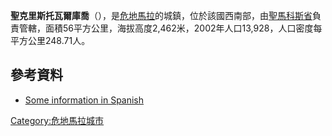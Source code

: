 {{noteTA
|1=zh:聖克里斯托瓦爾; zh-tw:聖克里斯托巴;
}}
{{Infobox settlement
|official_name = San Cristóbal Cucho
|settlement_type      = Municipality
|pushpin_map = Guatemala
|pushpin_map_caption = 在危地马拉的位置
|subdivision_type = 国家
|subdivision_name = {{GUA}}
|subdivision_type1 = {{tsl|en|Departments of Guatemala||省}}
|subdivision_name1 = [[Image:Vlagsanmarcos.gif|25px]] [[聖馬科斯省|聖馬科斯省]]
|leader_title = 市长
|leader_name = Baudilio Ricardo Ramírez<ref>{{cite news|url=http://www.prensalibre.com/guatemala/san-marcos/san-marcos-elige-autoridades-municipales|date=8 September 2015|access-date=8 September 2015|newspaper=Prensa Libre|title=San Marcos elige autoridades municipales|location=Guatemala|language=es}}</ref>
|leader_party = Partido Patriota
|area_total_km2           = 35.9
|population_as_of         = 2018 census
|population_footnotes     = <ref>[https://www.citypopulation.de/en/guatemala/admin/ Citypopulation.de] Population of departments and municipalities in Guatemala</ref>
|population_total         = 16619
|population_density_km2   = auto
|population_urban         = 5487
|unit_pref = Metric9
|coordinates = {{coord|14|54|00|N|91|47|00|W|region:GT|display=inline}}
}}
'''聖克里斯托瓦爾庫喬'''（{{lang-es|San Cristóbal Cucho}}），是[[危地馬拉|危地馬拉]]的城鎮，位於該國西南部，由[[聖馬科斯省|聖馬科斯省]]負責管轄，面積56平方公里，海拔高度2,462米，2002年人口13,928，人口密度每平方公里248.71人。

==參考資料==
{{refs}}
*[https://web.archive.org/web/20070720090245/http://www.visitguatemala.com/nuevo/destinos_municipio.asp?id=229 Some information in Spanish]

{{Guatemala-geo-stub}}
[[Category:危地馬拉城市|Category:危地馬拉城市]]
